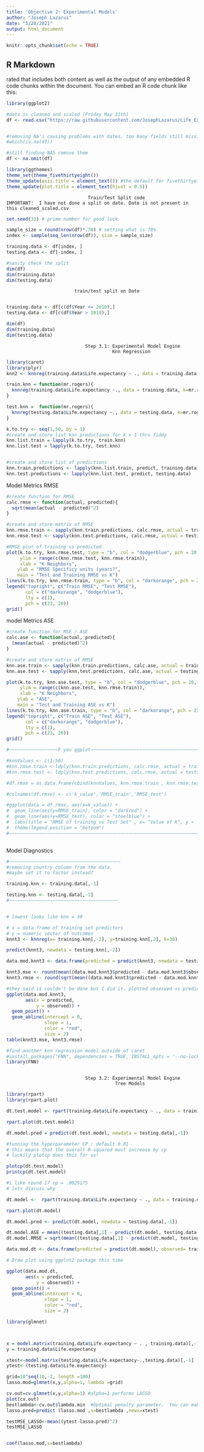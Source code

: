 ```yaml
---
title: 'Objective 2: Experimental Models'
author: "Joseph Lazarus"
date: "5/28/2021"
output: html_document
---
```


```r
knitr::opts_chunk$set(echo = TRUE)
```

## R Markdown

rated that includes both content as well as the output of any embedded R code chunks within the document. You can embed an R code chunk like this:

```r
library(ggplot2)

#data is cleaned and scaled (Friday May 31th)
df <- read.csv("https://raw.githubusercontent.com/JosephLazarus/Life_Expectancy/main/Data_Folder/clean_scaled.csv", header = TRUE, fileEncoding="UTF-8-BOM")


#removing NA's causing problems with dates. too many fields still missing
#which(is.na(df))

#still finding NAS remove them
df <- na.omit(df)


```

```r
library(ggthemes)
theme_set(theme_fivethirtyeight())
theme_update(axis.title = element_text()) #the default for fivethirtyeight is to not show axis labels, this removes that default so we can choose to specify and display axis titles
theme_update(plot.title = element_text(hjust = 0.5))
```




~~~~~~~~~~~~~~~~~~~~~~~~~~~~~~~~~~~~~~~~~~~~~~~~~~~~~~~~~~~~~~~~~~~~~~~~~~~~~~~ 
                              Train/Test Split code
IMPORTANT:  I have not done a split on date. Date is not present in this cleaned_scaled.csv
~~~~~~~~~~~~~~~~~~~~~~~~~~~~~~~~~~~~~~~~~~~~~~~~~~~~~~~~~~~~~~~~~~~~~~~~~~~~~~~

```r

set.seed(31) # prime number for good luck

sample_size = round(nrow(df)*.70) # setting what is 70%
index <- sample(seq_len(nrow(df)), size = sample_size)

training.data <- df[index, ]
testing.data <- df[-index, ]

#sanity check the split
dim(df)
dim(training.data)
dim(testing.data)


```

~~~~~~~~~~~~~~~~~~~~~~~~~~~~~~~~~~~~~~~~~~~~~~~~~~~~~~~~~~~~~~~~~~~~~~~~~~~~~~~
                         train/test split on Date
                    
~~~~~~~~~~~~~~~~~~~~~~~~~~~~~~~~~~~~~~~~~~~~~~~~~~~~~~~~~~~~~~~~~~~~~~~~~~~~~~~

```r
training.data <- df[c(df$Year <= 2010),]
testing.data <- df[c(df$Year > 2010),]

dim(df)
dim(training.data)
dim(testing.data)
```

~~~~~~~~~~~~~~~~~~~~~~~~~~~~~~~~~~~~~~~~~~~~~~~~~~~~~~~~~~~~~~~~~~~~~~~~~~~~~~~
                             Step 3.1: Experimental Model Engine
                                       Knn Regression
~~~~~~~~~~~~~~~~~~~~~~~~~~~~~~~~~~~~~~~~~~~~~~~~~~~~~~~~~~~~~~~~~~~~~~~~~~~~~~~

```r
library(caret)
library(plyr)
knn2 <- knnreg(training.data$Life.expectancy ~ ., data = training.data, k=2)

train.knn = function(mr.rogers){
  knnreg(training.data$Life.expectancy ~., data = training.data, k=mr.rogers)
} 

test.knn =  function(mr.rogers){
  knnreg(testing.data$Life.expectancy ~., data = testing.data, k=mr.rogers)
} 

k.to.try <- seq(1,50, by = 1)
#create and store list knn predictions for k = 1 thru fiddy
knn.list.train = lapply(k.to.try, train.knn)
knn.list.test = lapply(k.to.try, test.knn)


#create and store list of predictions
knn.train.predictions <- lapply(knn.list.train, predict, training.data)
knn.test.predictions <- lapply(knn.list.test, predict, testing.data)
```

Model Metrics RMSE
```r
#create function for RMSE
calc.rmse <- function(actual, predicted){
  sqrt(mean(actual - predicted)^2)
}

#create and store matrix of RMSE
knn.rmse.train <- sapply(knn.train.predictions, calc.rmse, actual = training.data$Life.expectancy)
knn.rmse.test <- sapply(knn.test.predictions, calc.rmse, actual = testing.data$Life.expectancy)

#RMSE plot of training vs predicted 
plot(k.to.try, knn.rmse.test, type = "b", col = "dodgerblue", pch = 20, 
     ylim = range(c(knn.rmse.test, knn.rmse.train)),
     xlab = "K Neighbors",
    ylab = "RMSE Specificy units (years?",
    main = "Test and Training RMSE vs K")
lines(k.to.try, knn.rmse.train, type = "b", col = "darkorange", pch = 23)
legend("topright", c("Train RMSE", "Test RMSE"), 
       col = c("darkorange", "dodgerblue"),
       lty = c(1), 
       pch = c(23, 20))
grid()
```

model Metrics ASE
```r

#create function for MSE / ASE
calc.ase <- function(actual, predicted){
  (mean(actual - predicted)^2)
}

#create and store matrix of RMSE
knn.ase.train <- sapply(knn.train.predictions, calc.ase, actual = training.data$Life.expectancy)
knn.ase.test <- sapply(knn.test.predictions, calc.ase, actual = testing.data$Life.expectancy)

plot(k.to.try, knn.ase.test, type = "b", col = "dodgerblue", pch = 20, 
     ylim = range(c(knn.ase.test, knn.rmse.train)),
     xlab = "K Neighbors",
    ylab = "ASE",
    main = "Test and Training ASE vs K")
lines(k.to.try, knn.ase.train, type = "b", col = "darkorange", pch = 23)
legend("topright", c("Train ASE", "Test ASE"), 
       col = c("darkorange", "dodgerblue"),
       lty = c(1), 
       pch = c(23, 20))
grid()
```

```r
#~~~~~~~~~~~~~~~~~~F you ggplot~~~~~~~~~~~~~~~~~~~~~~~~~~~~~~~~~~~~~~~~~~~~~~~

#knnValues <- c(1:50)
#knn.rmse.train <-ldply(knn.train.predictions, calc.rmse, actual = training.data$Life.expectancy)
#knn.rmse.test <- ldply(knn.test.predictions, calc.rmse, actual = testing.data$Life.expectancy)

#df.rmse = as.data.frame(cbind(knnValues, knn.rmse.train , knn.rmse.test))

#colnames(df.rmse) <- c('k_value','RMSE_train','RMSE_test')

#ggplot(data = df.rmse, aes(x=k_value)) +
#  geom_line(aes(y=RMSE_train), color = "darkred") +
#  geom_line(aes(y=RMSE_test), color = "steelblue") +
#  labs(title = "RMSE of training vs Test Set" , x= "Value of K", y = 'RMSE') +
#  theme(legend.position = "botoom")
#~~~~~~~~~~~~~~~~~~~~~~~~~~~~~~~~~~~~~~~~~~~~~~~~~~~~~~~~~~~~~~~~~~~~~~~~~~~~~~



```

Model Diagnostics
```r

#~~~~~~~~~~~~~~~~~~~~~~~~~~~~~~~~~~~~~~~~~
#removing country column from the data. 
#maybe set it to factor instead?

training.knn <- training.data[,-1]

testing.knn <- testing.data[,-1]
#~~~~~~~~~~~~~~~~~~~~~~~~~~~~~~~~~~~~~~~~


# lowest looks like knn = 38

# x = data frame of training set predictors
# y = numeric vector of outcomes
knnt3 <- knnreg(x= training.knn[,-2], y=training.knn[,2], k=38)

predict(knnt3, newdata = testing.knn[,-2])

data.mod.knnt3 <- data.frame(predicted = predict(knnt3, newdata = testing.knn[-2]), observed= testing.knn[,2])

knnt3.mse <- round(mean((data.mod.knnt3$predicted - data.mod.knnt3$observed)^2), digits = 3)
knnt3.rmse <- round(sqrt(mean((data.mod.knnt3$predicted - data.mod.knnt3$observed)^2)), digits = 3)

#they said it couldn't be done but I did it. plotted observed vs predicted with caret package. 
ggplot(data.mod.knnt3,                                     
       aes(x = predicted,
           y = observed)) +
  geom_point() +
  geom_abline(intercept = 0,
              slope = 1,
              color = "red",
              size = 2)
table(knnt3.mse, knnt3.rmse)

#find another knn regression model outside of caret
#install.packages("FNN", dependencies = TRUE, INSTALL_opts = '--no-lock')
library(FNN)

```

```r


```

~~~~~~~~~~~~~~~~~~~~~~~~~~~~~~~~~~~~~~~~~~~~~~~~~~~~~~~~~~~~~~~~~~~~~~~~~~~~~~~
                             Step 3.2: Experimental Model Engine
                                        Tree Models
~~~~~~~~~~~~~~~~~~~~~~~~~~~~~~~~~~~~~~~~~~~~~~~~~~~~~~~~~~~~~~~~~~~~~~~~~~~~~~~

```r
library(rpart)
library(rpart.plot)

dt.test.model <- rpart(training.data$Life.expectancy ~ ., data = training.data, method = 'anova', cp = .001)

rpart.plot(dt.test.model)

dt.model.pred = predict(dt.test.model, newdata = testing.data[,-1])

#tunning the hyperparameter CP : default 0.01
# this means that the overall R-squared must increase by cp
# luckily plotcp does this for us!

plotcp(dt.test.model)
printcp(dt.test.model)

#i like round 17 cp = .0029175
# lets discuss why

dt.model <-  rpart(training.data$Life.expectancy ~ ., data = training.data, method = 'anova', cp = 0.0029175)

rpart.plot(dt.model)

dt.model.pred <- predict(dt.model, newdata = testing.data[,-1])

dt.model.ASE = mean((testing.data[,1] - predict(dt.model, testing.data[,-1]))^2)
dt.model.RMSE = sqrt(mean((testing.data[,1] - predict(dt.model, testing.data[,-1]))^2))

data.mod.dt <- data.frame(predicted = predict(dt.model), observed= training.data$Life.expectancy)

# Draw plot using ggplot2 package this time

ggplot(data.mod.dt,                                     
       aes(x = predicted,
           y = observed)) +
  geom_point() +
  geom_abline(intercept = 0,
              slope = 1,
              color = "red",
              size = 2)


```


```r

library(glmnet)



x = model.matrix(training.data$Life.expectancy ~ . , training.data)[,-1]
y = training.data$Life.expectancy

xtest<-model.matrix(testing.data$Life.expectancy~.,testing.data)[,-1]
ytest<-(testing.data$Life.expectancy)

grid=10^seq(10,-2, length =100)
lasso.mod=glmnet(x,y,alpha=1, lambda =grid)

cv.out=cv.glmnet(x,y,alpha=1) #alpha=1 performs LASSO
plot(cv.out)
bestlambda<-cv.out$lambda.min  #Optimal penalty parameter.  You can make this call visually.
lasso.pred=predict (lasso.mod ,s=bestlambda ,newx=xtest)

testMSE_LASSO<-mean((ytest-lasso.pred)^2)
testMSE_LASSO


coef(lasso.mod,s=bestlambda)

```